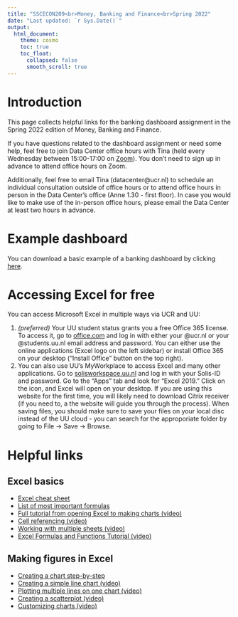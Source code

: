 ```yaml
---
title: "SSCECON209<br>Money, Banking and Finance<br>Spring 2022"
date: "Last updated: `r Sys.Date()`"
output: 
  html_document:
    theme: cosmo
    toc: true
    toc_float:
      collapsed: false
      smooth_scroll: true
---
```


# Introduction

This page collects helpful links for the banking dashboard assignment in the Spring 2022 edition of Money, Banking and Finance.

If you have questions related to the dashboard assignment or need some help, feel free to join Data Center office hours with Tina (held every Wednesday between 15:00-17:00 on [Zoom](https://universitycollegeroosevelt.zoom.us/j/2831128718?pwd=UmRuSzVqSTZyMndDbDRGSkV5VWFVQT09)). 
You don't need to sign up in advance to attend office hours on Zoom.

Additionally, feel free to email Tina (datacenter@ucr.nl) to schedule an individual consultation outside of office hours or to attend office hours in person in the Data Center's office (Anne 1.30 - first floor). In case you would like to make use of the in-person office hours, please email the Data Center at least two hours in advance.

# Example dashboard

You can download a basic example of a banking dashboard by clicking [here](https://github.com/ucrdatacenter/projects/raw/main/SSCECON209/2022h1/example%20dashboard.xlsx).

# Accessing Excel for free

You can access Microsoft Excel in multiple ways via UCR and UU:

1. _(preferred)_ Your UU student status grants you a free Office 365 license. To access it, go to [office.com](https://office.com) and log in with either your @ucr.nl or your @students.uu.nl email address and password. You can either use the online applications (Excel logo on the left sidebar) or install Office 365 on your desktop (“Install Office” button on the top right).
1. You can also use UU’s MyWorkplace to access Excel and many other applications. Go to [solisworkspace.uu.nl](https://solisworkspace.uu.nl) and log in with your Solis-ID and password. Go to the “Apps” tab and look for “Excel 2019.” Click on the icon, and Excel will open on your desktop. If you are using this website for the first time, you will likely need to download Citrix receiver (if you need to, a the website will guide you through the process). When saving files, you should make sure to save your files on your local disc instead of the UU cloud - you can search for the approporiate folder by going to File -> Save -> Browse.

# Helpful links

## Excel basics

* [Excel cheat sheet](https://www.customguide.com/cheat-sheet/excel-cheat-sheet.pdf)
* [List of most important formulas](https://web.acd.ccac.edu/~ndowney/CIT140/Excel/Formulas.pdf)
* [Full tutorial from opening Excel to making charts (video)](https://www.youtube.com/watch?v=e7xGuGqgp-Q)
* [Cell referencing (video)](https://www.youtube.com/watch?v=Yx52CYvR5ao)
* [Working with multiple sheets (video)](https://www.youtube.com/watch?v=4HdZx29SdoM)
* [Excel Formulas and Functions Tutorial (video)](https://www.youtube.com/watch?v=Jl0Qk63z2ZY)

## Making figures in Excel

* [Creating a chart step-by-step](https://www.excel-easy.com/data-analysis/charts.html)
* [Creating a simple line chart (video)](https://www.youtube.com/watch?v=3o11OlLgYDo)
* [Plotting multiple lines on one chart (video)](https://www.youtube.com/watch?v=YhmVVRwj3p8)
* [Creating a scatterplot (video)](https://www.youtube.com/watch?v=OVA2M7EIx80)
* [Customizing charts (video)](https://www.youtube.com/watch?v=TfkNkrKMF5c)
